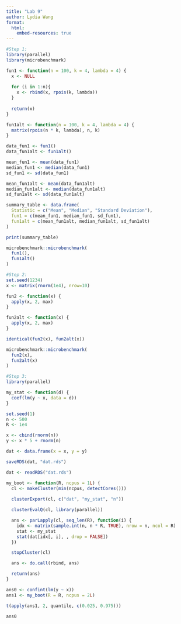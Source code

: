 ```yaml
---
title: "Lab 9"
author: Lydia Wang
format: 
  html:
    embed-resources: true
---
```



```r
#Step 1:
library(parallel)
library(microbenchmark)

fun1 <- function(n = 100, k = 4, lambda = 4) {
  x <- NULL
  
  for (i in 1:n){
    x <- rbind(x, rpois(k, lambda))    
  }
  
  return(x)
}

fun1alt <- function(n = 100, k = 4, lambda = 4) {
  matrix(rpois(n * k, lambda), n, k)
}

data_fun1 <- fun1()
data_fun1alt <- fun1alt()

mean_fun1 <- mean(data_fun1)
median_fun1 <- median(data_fun1)
sd_fun1 <- sd(data_fun1)

mean_fun1alt <- mean(data_fun1alt)
median_fun1alt <- median(data_fun1alt)
sd_fun1alt <- sd(data_fun1alt)

summary_table <- data.frame(
  Statistic = c("Mean", "Median", "Standard Deviation"),
  fun1 = c(mean_fun1, median_fun1, sd_fun1),
  fun1alt = c(mean_fun1alt, median_fun1alt, sd_fun1alt)
)

print(summary_table)

microbenchmark::microbenchmark(
  fun1(),
  fun1alt()
)
```

```r
#Step 2:
set.seed(1234)
x <- matrix(rnorm(1e4), nrow=10)

fun2 <- function(x) {
  apply(x, 2, max)
}

fun2alt <- function(x) {
  apply(x, 2, max)
}

identical(fun2(x), fun2alt(x))

microbenchmark::microbenchmark(
  fun2(x),
  fun2alt(x)
)
```

```r
#Step 3:
library(parallel)

my_stat <- function(d) {
  coef(lm(y ~ x, data = d))
}

set.seed(1)
n <- 500
R <- 1e4

x <- cbind(rnorm(n))
y <- x * 5 + rnorm(n)

dat <- data.frame(x = x, y = y)

saveRDS(dat, "dat.rds")

dat <- readRDS("dat.rds")

my_boot <- function(R, ncpus = 1L) {
  cl <- makeCluster(min(ncpus, detectCores()))
  
  clusterExport(cl, c("dat", "my_stat", "n"))

  clusterEvalQ(cl, library(parallel))

  ans <- parLapply(cl, seq_len(R), function(i) {
    idx <- matrix(sample.int(n, n * R, TRUE), nrow = n, ncol = R)
    stat <- my_stat
    stat(dat[idx[, i], , drop = FALSE])
  })

  stopCluster(cl)

  ans <- do.call(rbind, ans)

  return(ans)
}

ans0 <- confint(lm(y ~ x))
ans1 <- my_boot(R = R, ncpus = 2L)

t(apply(ans1, 2, quantile, c(0.025, 0.975)))

ans0

```